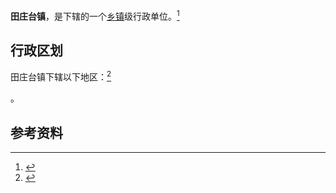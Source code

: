 {{中国乡级行政区|21/11/21/101/000}}

'''田庄台镇'''，是{{PRC admin/fullname|21/11/21/101/000|3}}下辖的一个[[乡镇|乡镇]]级行政单位。<ref>{{PRC admin/ref sgc|{{PRC admin/parent|21/11/21/101/000}}}}</ref>

== 行政区划 ==

田庄台镇下辖以下地区：<ref>{{PRC admin/ref sgc|21/11/21/101/000}}</ref>

{{PRC admin/children|21/11/21/101/000}}。

== 参考资料 ==

{{reflist}}

{{行政区划小作品}}
{{PRC admin/navcat|21/11/21/101/000}}